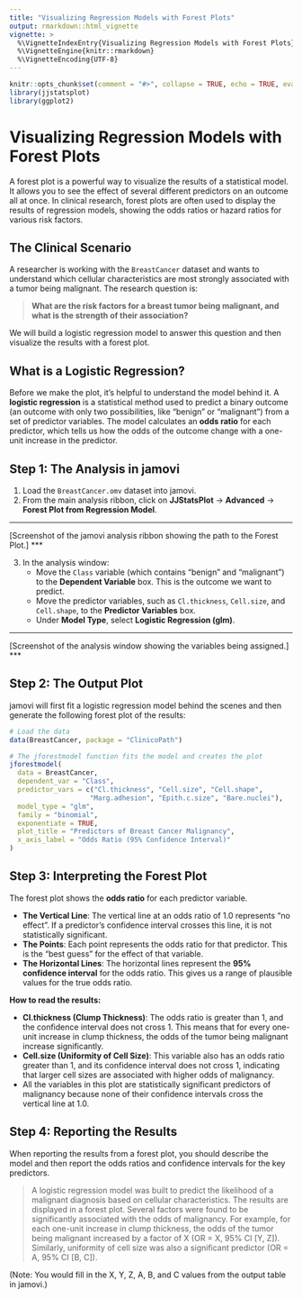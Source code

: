 ```yaml
---
title: "Visualizing Regression Models with Forest Plots"
output: rmarkdown::html_vignette
vignette: >
  %\VignetteIndexEntry{Visualizing Regression Models with Forest Plots}
  %\VignetteEngine{knitr::rmarkdown}
  %\VignetteEncoding{UTF-8}
---
```


```r
knitr::opts_chunk$set(comment = "#>", collapse = TRUE, echo = TRUE, eval = FALSE, warning = FALSE, message = FALSE, fig.width=10, fig.height=8)
library(jjstatsplot)
library(ggplot2)
```

# Visualizing Regression Models with Forest Plots

A forest plot is a powerful way to visualize the results of a statistical model. It allows you to see the effect of several different predictors on an outcome all at once. In clinical research, forest plots are often used to display the results of regression models, showing the odds ratios or hazard ratios for various risk factors.

## The Clinical Scenario

A researcher is working with the `BreastCancer` dataset and wants to understand which cellular characteristics are most strongly associated with a tumor being malignant. The research question is:

> **What are the risk factors for a breast tumor being malignant, and what is the strength of their association?**

We will build a logistic regression model to answer this question and then visualize the results with a forest plot.

## What is a Logistic Regression?

Before we make the plot, it's helpful to understand the model behind it. A **logistic regression** is a statistical method used to predict a binary outcome (an outcome with only two possibilities, like "benign" or "malignant") from a set of predictor variables. The model calculates an **odds ratio** for each predictor, which tells us how the odds of the outcome change with a one-unit increase in the predictor.

## Step 1: The Analysis in jamovi

1.  Load the `BreastCancer.omv` dataset into jamovi.
2.  From the main analysis ribbon, click on **JJStatsPlot** -> **Advanced** -> **Forest Plot from Regression Model**.

***
[Screenshot of the jamovi analysis ribbon showing the path to the Forest Plot.]
***

3.  In the analysis window:
    *   Move the `Class` variable (which contains "benign" and "malignant") to the **Dependent Variable** box. This is the outcome we want to predict.
    *   Move the predictor variables, such as `Cl.thickness`, `Cell.size`, and `Cell.shape`, to the **Predictor Variables** box.
    *   Under **Model Type**, select **Logistic Regression (glm)**.

***
[Screenshot of the analysis window showing the variables being assigned.]
***

## Step 2: The Output Plot

jamovi will first fit a logistic regression model behind the scenes and then generate the following forest plot of the results:

```r
# Load the data
data(BreastCancer, package = "ClinicoPath")

# The jforestmodel function fits the model and creates the plot
jforestmodel(
  data = BreastCancer,
  dependent_var = "Class",
  predictor_vars = c("Cl.thickness", "Cell.size", "Cell.shape", 
                    "Marg.adhesion", "Epith.c.size", "Bare.nuclei"),
  model_type = "glm",
  family = "binomial",
  exponentiate = TRUE,
  plot_title = "Predictors of Breast Cancer Malignancy",
  x_axis_label = "Odds Ratio (95% Confidence Interval)"
)
```

## Step 3: Interpreting the Forest Plot

The forest plot shows the **odds ratio** for each predictor variable.

*   **The Vertical Line**: The vertical line at an odds ratio of 1.0 represents "no effect". If a predictor's confidence interval crosses this line, it is not statistically significant.
*   **The Points**: Each point represents the odds ratio for that predictor. This is the "best guess" for the effect of that variable.
*   **The Horizontal Lines**: The horizontal lines represent the **95% confidence interval** for the odds ratio. This gives us a range of plausible values for the true odds ratio.

**How to read the results:**

*   **Cl.thickness (Clump Thickness)**: The odds ratio is greater than 1, and the confidence interval does not cross 1. This means that for every one-unit increase in clump thickness, the odds of the tumor being malignant increase significantly.
*   **Cell.size (Uniformity of Cell Size)**: This variable also has an odds ratio greater than 1, and its confidence interval does not cross 1, indicating that larger cell sizes are associated with higher odds of malignancy.
*   All the variables in this plot are statistically significant predictors of malignancy because none of their confidence intervals cross the vertical line at 1.0.

## Step 4: Reporting the Results

When reporting the results from a forest plot, you should describe the model and then report the odds ratios and confidence intervals for the key predictors.

> A logistic regression model was built to predict the likelihood of a malignant diagnosis based on cellular characteristics. The results are displayed in a forest plot. Several factors were found to be significantly associated with the odds of malignancy. For example, for each one-unit increase in clump thickness, the odds of the tumor being malignant increased by a factor of X (OR = X, 95% CI [Y, Z]). Similarly, uniformity of cell size was also a significant predictor (OR = A, 95% CI [B, C]).

(Note: You would fill in the X, Y, Z, A, B, and C values from the output table in jamovi.)
